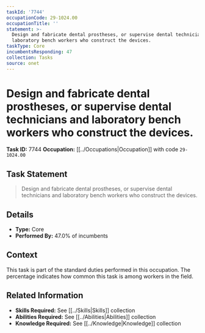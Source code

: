 ```yaml
---
taskId: '7744'
occupationCode: 29-1024.00
occupationTitle: ''
statement: >-
  Design and fabricate dental prostheses, or supervise dental technicians and
  laboratory bench workers who construct the devices.
taskType: Core
incumbentsResponding: 47
collection: Tasks
source: onet
---
```

# Design and fabricate dental prostheses, or supervise dental technicians and laboratory bench workers who construct the devices.

**Task ID:** 7744
**Occupation:** [[../Occupations|Occupation]] with code `29-1024.00`

## Task Statement

> Design and fabricate dental prostheses, or supervise dental technicians and laboratory bench workers who construct the devices.

## Details

- **Type:** Core
- **Performed By:** 47.0% of incumbents

## Context

This task is part of the standard duties performed in this occupation. The percentage indicates how common this task is among workers in the field.

## Related Information

- **Skills Required:** See [[../Skills|Skills]] collection
- **Abilities Required:** See [[../Abilities|Abilities]] collection
- **Knowledge Required:** See [[../Knowledge|Knowledge]] collection
